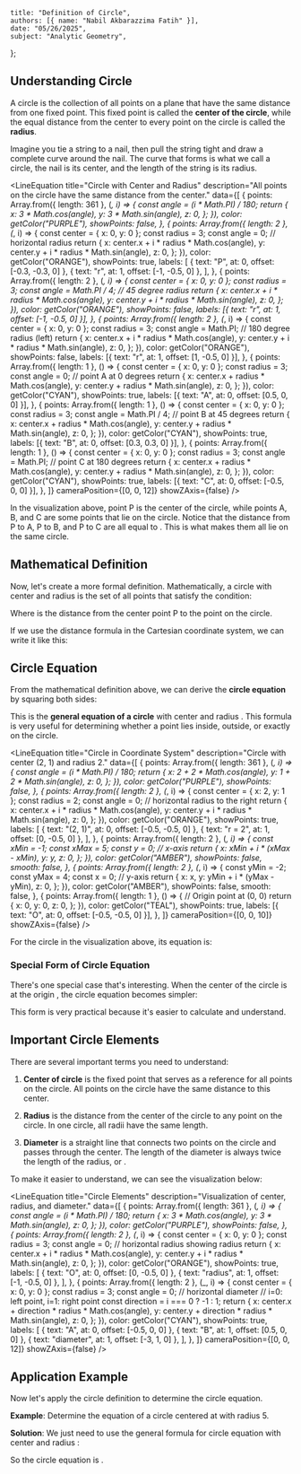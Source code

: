     title: "Definition of Circle",
    authors: [{ name: "Nabil Akbarazzima Fatih" }],
    date: "05/26/2025",
    subject: "Analytic Geometry",
};


## Understanding Circle

A circle is the collection of all points on a plane that have the same distance from one fixed point. This fixed point is called the **center of the circle**, while the equal distance from the center to every point on the circle is called the **radius**.

Imagine you tie a string to a nail, then pull the string tight and draw a complete curve around the nail. The curve that forms is what we call a circle, the nail is its center, and the length of the string is its radius.

<LineEquation
  title="Circle with Center and Radius"
  description="All points on the circle have the same distance from the center."
  data={[
    {
      points: Array.from({ length: 361 }, (_, i) => {
        const angle = (i * Math.PI) / 180;
        return {
          x: 3 * Math.cos(angle),
          y: 3 * Math.sin(angle),
          z: 0,
        };
      }),
      color: getColor("PURPLE"),
      showPoints: false,
    },
    {
      points: Array.from({ length: 2 }, (_, i) => {
        const center = { x: 0, y: 0 };
        const radius = 3;
        const angle = 0; // horizontal radius
        return {
          x: center.x + i * radius * Math.cos(angle),
          y: center.y + i * radius * Math.sin(angle),
          z: 0,
        };
      }),
      color: getColor("ORANGE"),
      showPoints: true,
      labels: [
        { text: "P", at: 0, offset: [-0.3, -0.3, 0] },
        { text: "r", at: 1, offset: [-1, -0.5, 0] },
      ],
    },
    {
      points: Array.from({ length: 2 }, (_, i) => {
        const center = { x: 0, y: 0 };
        const radius = 3;
        const angle = Math.PI / 4; // 45 degree radius
        return {
          x: center.x + i * radius * Math.cos(angle),
          y: center.y + i * radius * Math.sin(angle),
          z: 0,
        };
      }),
      color: getColor("ORANGE"),
      showPoints: false,
      labels: [{ text: "r", at: 1, offset: [-1, -0.5, 0] }],
    },
    {
      points: Array.from({ length: 2 }, (_, i) => {
        const center = { x: 0, y: 0 };
        const radius = 3;
        const angle = Math.PI; // 180 degree radius (left)
        return {
          x: center.x + i * radius * Math.cos(angle),
          y: center.y + i * radius * Math.sin(angle),
          z: 0,
        };
      }),
      color: getColor("ORANGE"),
      showPoints: false,
      labels: [{ text: "r", at: 1, offset: [1, -0.5, 0] }],
    },
    {
      points: Array.from({ length: 1 }, () => {
        const center = { x: 0, y: 0 };
        const radius = 3;
        const angle = 0; // point A at 0 degrees
        return {
          x: center.x + radius * Math.cos(angle),
          y: center.y + radius * Math.sin(angle),
          z: 0,
        };
      }),
      color: getColor("CYAN"),
      showPoints: true,
      labels: [{ text: "A", at: 0, offset: [0.5, 0, 0] }],
    },
    {
      points: Array.from({ length: 1 }, () => {
        const center = { x: 0, y: 0 };
        const radius = 3;
        const angle = Math.PI / 4; // point B at 45 degrees
        return {
          x: center.x + radius * Math.cos(angle),
          y: center.y + radius * Math.sin(angle),
          z: 0,
        };
      }),
      color: getColor("CYAN"),
      showPoints: true,
      labels: [{ text: "B", at: 0, offset: [0.3, 0.3, 0] }],
    },
    {
      points: Array.from({ length: 1 }, () => {
        const center = { x: 0, y: 0 };
        const radius = 3;
        const angle = Math.PI; // point C at 180 degrees
        return {
          x: center.x + radius * Math.cos(angle),
          y: center.y + radius * Math.sin(angle),
          z: 0,
        };
      }),
      color: getColor("CYAN"),
      showPoints: true,
      labels: [{ text: "C", at: 0, offset: [-0.5, 0, 0] }],
    },
  ]}
  cameraPosition={[0, 0, 12]}
  showZAxis={false}
/>

In the visualization above, point P is the center of the circle, while points A, B, and C are some points that lie on the circle. Notice that the distance from P to A, P to B, and P to C are all equal to <InlineMath math="r" />. This is what makes them all lie on the same circle.

## Mathematical Definition

Now, let's create a more formal definition. Mathematically, a circle with center <InlineMath math="P(a, b)" /> and radius <InlineMath math="r" /> is the set of all points <InlineMath math="(x, y)" /> that satisfy the condition:

<BlockMath math="d(P, (x,y)) = r" />

Where <InlineMath math="d(P, (x,y))" /> is the distance from the center point P to the point <InlineMath math="(x, y)" /> on the circle.

If we use the distance formula in the Cartesian coordinate system, we can write it like this:

<BlockMath math="\sqrt{(x-a)^2 + (y-b)^2} = r" />

## Circle Equation

From the mathematical definition above, we can derive the **circle equation** by squaring both sides:

<div className="flex flex-col gap-4">
  <BlockMath math="\sqrt{(x-a)^2 + (y-b)^2} = r" />
  <BlockMath math="(x-a)^2 + (y-b)^2 = r^2" />
</div>

This is the **general equation of a circle** with center <InlineMath math="(a, b)" /> and radius <InlineMath math="r" />. This formula is very useful for determining whether a point lies inside, outside, or exactly on the circle.

<LineEquation
  title="Circle in Coordinate System"
  description="Circle with center (2, 1) and radius 2."
  data={[
    {
      points: Array.from({ length: 361 }, (_, i) => {
        const angle = (i * Math.PI) / 180;
        return {
          x: 2 + 2 * Math.cos(angle),
          y: 1 + 2 * Math.sin(angle),
          z: 0,
        };
      }),
      color: getColor("PURPLE"),
      showPoints: false,
    },
    {
      points: Array.from({ length: 2 }, (_, i) => {
        const center = { x: 2, y: 1 };
        const radius = 2;
        const angle = 0; // horizontal radius to the right
        return {
          x: center.x + i * radius * Math.cos(angle),
          y: center.y + i * radius * Math.sin(angle),
          z: 0,
        };
      }),
      color: getColor("ORANGE"),
      showPoints: true,
      labels: [
        { text: "(2, 1)", at: 0, offset: [-0.5, -0.5, 0] },
        { text: "r = 2", at: 1, offset: [0, -0.5, 0] },
      ],
    },
    {
      points: Array.from({ length: 2 }, (_, i) => {
        const xMin = -1;
        const xMax = 5;
        const y = 0; // x-axis
        return {
          x: xMin + i * (xMax - xMin),
          y: y,
          z: 0,
        };
      }),
      color: getColor("AMBER"),
      showPoints: false,
      smooth: false,
    },
    {
      points: Array.from({ length: 2 }, (_, i) => {
        const yMin = -2;
        const yMax = 4;
        const x = 0; // y-axis
        return {
          x: x,
          y: yMin + i * (yMax - yMin),
          z: 0,
        };
      }),
      color: getColor("AMBER"),
      showPoints: false,
      smooth: false,
    },
    {
      points: Array.from({ length: 1 }, () => {
        // Origin point at (0, 0)
        return {
          x: 0,
          y: 0,
          z: 0,
        };
      }),
      color: getColor("TEAL"),
      showPoints: true,
      labels: [{ text: "O", at: 0, offset: [-0.5, -0.5, 0] }],
    },
  ]}
  cameraPosition={[0, 0, 10]}
  showZAxis={false}
/>

For the circle in the visualization above, its equation is:

<BlockMath math="(x-2)^2 + (y-1)^2 = 4" />

### Special Form of Circle Equation

There's one special case that's interesting. When the center of the circle is at the origin <InlineMath math="(0, 0)" />, the circle equation becomes simpler:

<BlockMath math="x^2 + y^2 = r^2" />

This form is very practical because it's easier to calculate and understand.

## Important Circle Elements

There are several important terms you need to understand:

1. **Center of circle** is the fixed point that serves as a reference for all points on the circle. All points on the circle have the same distance to this center.

2. **Radius** is the distance from the center of the circle to any point on the circle. In one circle, all radii have the same length.

3. **Diameter** is a straight line that connects two points on the circle and passes through the center. The length of the diameter is always twice the length of the radius, or <InlineMath math="d = 2r" />.

To make it easier to understand, we can see the visualization below:

<LineEquation
  title="Circle Elements"
  description="Visualization of center, radius, and diameter."
  data={[
    {
      points: Array.from({ length: 361 }, (_, i) => {
        const angle = (i * Math.PI) / 180;
        return {
          x: 3 * Math.cos(angle),
          y: 3 * Math.sin(angle),
          z: 0,
        };
      }),
      color: getColor("PURPLE"),
      showPoints: false,
    },
    {
      points: Array.from({ length: 2 }, (_, i) => {
        const center = { x: 0, y: 0 };
        const radius = 3;
        const angle = 0; // horizontal radius showing radius
        return {
          x: center.x + i * radius * Math.cos(angle),
          y: center.y + i * radius * Math.sin(angle),
          z: 0,
        };
      }),
      color: getColor("ORANGE"),
      showPoints: true,
      labels: [
        { text: "O", at: 0, offset: [0, -0.5, 0] },
        { text: "radius", at: 1, offset: [-1, -0.5, 0] },
      ],
    },
    {
      points: Array.from({ length: 2 }, (_, i) => {
        const center = { x: 0, y: 0 };
        const radius = 3;
        const angle = 0; // horizontal diameter
        // i=0: left point, i=1: right point
        const direction = i === 0 ? -1 : 1;
        return {
          x: center.x + direction * radius * Math.cos(angle),
          y: center.y + direction * radius * Math.sin(angle),
          z: 0,
        };
      }),
      color: getColor("CYAN"),
      showPoints: true,
      labels: [
        { text: "A", at: 0, offset: [-0.5, 0, 0] },
        { text: "B", at: 1, offset: [0.5, 0, 0] },
        { text: "diameter", at: 1, offset: [-3, 1, 0] },
      ],
    },
  ]}
  cameraPosition={[0, 0, 12]}
  showZAxis={false}
/>

## Application Example

Now let's apply the circle definition to determine the circle equation.

**Example**: Determine the equation of a circle centered at <InlineMath math="(3, -2)" /> with radius 5.

**Solution**: 
We just need to use the general formula for circle equation with center <InlineMath math="(a, b)" /> and radius <InlineMath math="r" />:

<div className="flex flex-col gap-4">
  <BlockMath math="(x-a)^2 + (y-b)^2 = r^2" />
  <BlockMath math="(x-3)^2 + (y-(-2))^2 = 5^2" />
  <BlockMath math="(x-3)^2 + (y+2)^2 = 25" />
</div>

So the circle equation is <InlineMath math="(x-3)^2 + (y+2)^2 = 25" />.